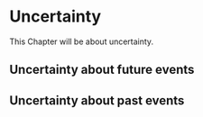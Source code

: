 # Uncertainty {#uncertainty}

This Chapter will be about uncertainty.

## Uncertainty about future events

## Uncertainty about past events